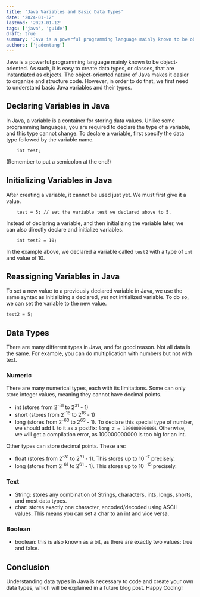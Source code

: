 ```yaml
---
title: 'Java Variables and Basic Data Types'
date: '2024-01-12'
lastmod: '2023-01-12'
tags: ['java', 'guide']
draft: true
summary: 'Java is a powerful programming language mainly known to be object-oriented. As such, it is easy to create data types, or classes, that are instantiated as objects.'
authors: ['jadentang']
---
```


Java is a powerful programming language mainly known to be object-oriented. As such, it is easy to create data types, or classes, that are instantiated as objects. The object-oriented nature of Java makes it easier to organize and structure code. However, in order to do that, we first need to understand basic Java variables and their types.

## Declaring Variables in Java

In Java, a variable is a container for storing data values. Unlike some programming languages, you are required to declare the type of a variable, and this type cannot change. To declare a variable, first specify the data type followed by the variable name.

```
    int test;
```

(Remember to put a semicolon at the end!)

## Initializing Variables in Java

After creating a variable, it cannot be used just yet. We must first give it a value.

```
    test = 5; // set the variable test we declared above to 5.
```

Instead of declaring a variable, and then initializing the variable later, we can also directly declare and initialize variables.

```
    int test2 = 10;
```

In the example above, we declared a variable called `test2` with a type of `int` and value of 10.

## Reassigning Variables in Java

To set a new value to a previously declared variable in Java, we use the same syntax as initializing a declared, yet not initialized variable. To do so, we can set the variable to the new value.

```
test2 = 5;
```

## Data Types

There are many different types in Java, and for good reason. Not all data is the same. For example, you can do multiplication with numbers but not with text.

### Numeric

There are many numerical types, each with its limitations. Some can only store integer values, meaning they cannot have decimal points.

- int (stores from 2<sup>-31</sup> to 2<sup>31</sup> - 1)
- short (stores from 2<sup>-16</sup> to 2<sup>16</sup> - 1)
- long (stores from 2<sup>-63</sup> to 2<sup>63</sup> - 1). To declare this special type of number, we should add L to it as a postfix: `long z = 100000000000L` Otherwise, we will get a compilation error, as 100000000000 is too big for an int.

Other types can store decimal points. These are:

- float (stores from 2<sup>-31</sup> to 2<sup>31</sup> - 1). This stores up to 10<sup> -7</sup> precisely.
- long (stores from 2<sup>-61</sup> to 2<sup>61</sup> - 1). This stores up to 10<sup> -15</sup> precisely.

### Text

- String: stores any combination of Strings, characters, ints, longs, shorts, and most data types.
- char: stores exactly one character, encoded/decoded using ASCII values. This means you can set a char to an int and vice versa.

### Boolean

- boolean: this is also known as a bit, as there are exactly two values: true and false.

## Conclusion

Understanding data types in Java is necessary to code and create your own data types, which will be explained in a future blog post. Happy Coding!
